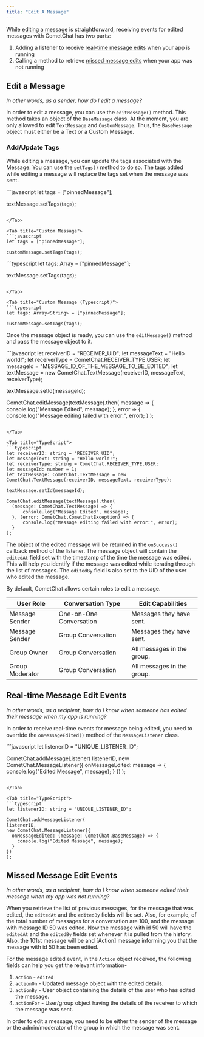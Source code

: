 ```yaml
---
title: "Edit A Message"
---
```




While [editing a message](/docs/sdk/javascript/3.0/messaging-edit-message#edit-a-message) is straightforward, receiving events for edited messages with CometChat has two parts:

1. Adding a listener to receive [real-time message edits](/docs/sdk/javascript/3.0/messaging-edit-message#real-time-message-edit-events) when your app is running
2. Calling a method to retrieve [missed message edits](/docs/sdk/javascript/3.0/messaging-edit-message#missed-message-edit-events) when your app was not running

## Edit a Message

*In other words, as a sender, how do I edit a message?*

In order to edit a message, you can use the `editMessage()` method. This method takes an object of the `BaseMessage` class. At the moment, you are only allowed to edit `TextMessage` and `CustomMessage`. Thus, the `BaseMessage` object must either be a Text or a Custom Message.

### Add/Update Tags

While editing a message, you can update the tags associated with the Message. You can use the `setTags()` method to do so. The tags added while editing a message will replace the tags set when the message was sent.

<Tabs>
<Tab title="Text Message">
```javascript
let tags = ["pinnedMessage"];

textMessage.setTags(tags);
```

</Tab>

<Tab title="Custom Message">
```javascript
let tags = ["pinnedMessage"];

customMessage.setTags(tags);
```

</Tab>

<Tab title="Text Message (Typescript)">
```typescript
let tags: Array<String> = ["pinnedMessage"];

textMessage.setTags(tags);
```

</Tab>

<Tab title="Custom Message (Typescript)">
```typescript
let tags: Array<String> = ["pinnedMessage"];

customMessage.setTags(tags);
```

</Tab>

</Tabs>

Once the message object is ready, you can use the `editMessage()` method and pass the message object to it.

<Tabs>
<Tab title="Edit Message">
```javascript
let receiverID = "RECEIVER_UID";
let messageText = "Hello world!";
let receiverType = CometChat.RECEIVER_TYPE.USER;
let messageId = "MESSAGE_ID_OF_THE_MESSAGE_TO_BE_EDITED";
let textMessage = new CometChat.TextMessage(receiverID, messageText, receiverType);

textMessage.setId(messageId);

CometChat.editMessage(textMessage).then(
message => {
  console.log("Message Edited", message);
}, error => {
  console.log("Message editing failed with error:", error);
}
);
```

</Tab>

<Tab title="TypeScript">
```typescript
let receiverID: string = "RECEIVER_UID";
let messageText: string = "Hello world!";
let receiverType: string = CometChat.RECEIVER_TYPE.USER;
let messageId: number = 1;
let textMessage: CometChat.TextMessage = new CometChat.TextMessage(receiverID, messageText, receiverType);

textMessage.setId(messageId);

CometChat.editMessage(textMessage).then(
  (message: CometChat.TextMessage) => {
      console.log("Message Edited", message);
  }, (error: CometChat.CometChatException) => {
      console.log("Message editing failed with error:", error);
  }
);
```

</Tab>

</Tabs>

The object of the edited message will be returned in the `onSuccess()` callback method of the listener. The message object will contain the `editedAt` field set with the timestamp of the time the message was edited. This will help you identify if the message was edited while iterating through the list of messages. The `editedBy` field is also set to the UID of the user who edited the message.

By default, CometChat allows certain roles to edit a message.

| User Role       | Conversation Type       | Edit Capabilities          |
| --------------- | ----------------------- | -------------------------- |
| Message Sender  | One-on-One Conversation | Messages they have sent.   |
| Message Sender  | Group Conversation      | Messages they have sent.   |
| Group Owner     | Group Conversation      | All messages in the group. |
| Group Moderator | Group Conversation      | All messages in the group. |

## Real-time Message Edit Events

*In other words, as a recipient, how do I know when someone has edited their message when my app is running?*

In order to receive real-time events for message being edited, you need to override the `onMessageEdited()` method of the `MessageListener` class.

<Tabs>
<Tab title="Message Listener">
```javascript
let listenerID = "UNIQUE_LISTENER_ID";

CometChat.addMessageListener(
listenerID,
new CometChat.MessageListener({
  onMessageEdited: message => {
    console.log("Edited Message", message);
  }
})
);
```

</Tab>

<Tab title="TypeScript">
```typescript
let listenerID: string = "UNIQUE_LISTENER_ID";

CometChat.addMessageListener(
listenerID,
new CometChat.MessageListener({
  onMessageEdited: (message: CometChat.BaseMessage) => {
    console.log("Edited Message", message);
  }
})
);
```

</Tab>

</Tabs>

## Missed Message Edit Events

*In other words, as a recipient, how do I know when someone edited their message when my app was not running?*

When you retrieve the list of previous messages, for the message that was edited, the `editedAt` and the `editedBy` fields will be set. Also, for example, of the total number of messages for a conversation are 100, and the message with message ID 50 was edited. Now the message with id 50 will have the `editedAt` and the `editedBy` fields set whenever it is pulled from the history. Also, the 101st message will be and \[Action] message informing you that the message with id 50 has been edited.

For the message edited event, in the `Action` object received, the following fields can help you get the relevant information-

1. `action` - `edited`
2. `actionOn` - Updated message object with the edited details.
3. `actionBy` - User object containing the details of the user who has edited the message.
4. `actionFor` - User/group object having the details of the receiver to which the message was sent.

<Note>

In order to edit a message, you need to be either the sender of the message or the admin/moderator of the group in which the message was sent.

</Note>
